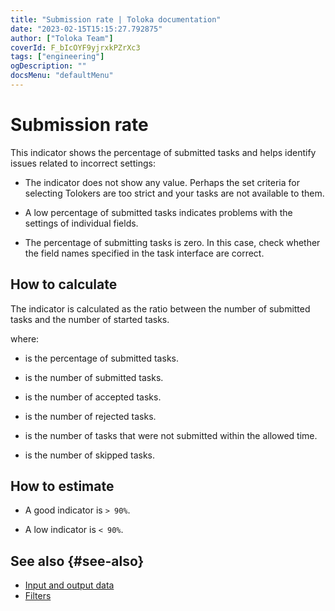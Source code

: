 ```yaml
---
title: "Submission rate | Toloka documentation"
date: "2023-02-15T15:15:27.792875"
author: ["Toloka Team"]
coverId: F_bIcOYF9yjrxkPZrXc3
tags: ["engineering"]
ogDescription: ""
docsMenu: "defaultMenu"
---
```



# Submission rate

This indicator shows the percentage of submitted tasks and helps identify issues related to incorrect settings:

- The indicator does not show any value. Perhaps the set criteria for selecting Tolokers are too strict and your tasks are not available to them.

- A low percentage of submitted tasks indicates problems with the settings of individual fields.

- The percentage of submitting tasks is zero. In this case, check whether the field names specified in the task interface are correct.

## How to calculate

The indicator is calculated as the ratio between the number of submitted tasks and the number of started tasks.

<Cut title="Show the formula">

<Formula withoutContainer={true} content="$P_{subm} = \frac{T_{subm}+T_{accept}+T_{reject}}{T_{subm}+T_{accept}+T_{reject}+T_{expire}+T_{skip}}\times100$"/>

where:

- <Formula withoutContainer={true} content="$P_{subm}$"/> is the percentage of submitted tasks.

- <Formula withoutContainer={true} content="$T_{subm}$"/> is the number of submitted tasks.

- <Formula withoutContainer={true} content="$T_{accept}$"/> is the number of accepted tasks.

- <Formula withoutContainer={true} content="$T_{reject}$"/> is the number of rejected tasks.

- <Formula withoutContainer={true} content="$T_{expire}$"/> is the number of tasks that were not submitted within the allowed time.

- <Formula withoutContainer={true} content="$T_{skip}$"/> is the number of skipped tasks.

</Cut>

## How to estimate

- A good indicator is `> 90%`.

- A low indicator is `< 90%`.

## See also {#see-also}

- [Input and output data](/docs-new/guide/incoming)
- [Filters](/docs-new/guide/filters)

<ContactGuideSupport/>
